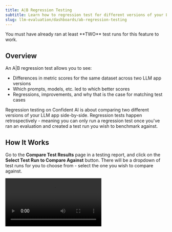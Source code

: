 ```yaml
---
title: A|B Regression Testing
subtitle: Learn how to regression test for different versions of your LLM app
slug: llm-evaluation/dashboards/ab-regression-testing
---
```


<Warning>
  You must have already ran at least **TWO** test runs for this feature to work.
</Warning>

## Overview

An A|B regression test allows you to see:

- Differences in metric scores for the same dataset across two LLM app versions
- Which prompts, models, etc. led to which better scores
- Regressions, improvements, and why that is the case for matching test cases

Regression testing on Confident AI is about comparing two different versions of your LLM app side-by-side. Regression tests happen retrospectively - meaning you can only run a regression test once you've ran an evaluation and created a test run you wish to benchmark against.

## How It Works

Go to the **Compare Test Results** page in a testing report, and click on the **Select Test Run to Compare Against** button. There will be a dropdown of test runs for you to choose from - select the one you wish to compare against.

<Frame caption="Testing Reports on Confident AI">
  <video
    src="https://confident-docs.s3.us-east-1.amazonaws.com/evaluation:ab-regression-testing.mp4"
    autoPlay
  />
</Frame>

<Note>

It is difficult to know which test run is the one you wish to compare against, but there is where the `identifier` comes in handy when using the `evaluate()` function, as the `identifier` will be displayed alongside the generated test run ID that you're seeing in the dropdown:

```python
evaluate(identifier="My first test run", ...)
```

Or in `deepeval test run`:

```bash
deepeval test run test_llm_app.py -id "My first test run"
```

</Note>

## Overview Comparison

Selecting a test run would automatically open up the **Comparison Overview**, which shows:

- The difference in passing test cases
- The difference in metric score distributions per metric

The comparison displays data from your current test run on the left side and data from the selected comparison test run on the right side. This side-by-side view makes it easy to spot differences between the two runs.

## Compare Test Cases Side-by-Side

The left hand side displays test cases from the current test run, while the right hand side displays test cases from the test run you are comparing against.

The test case comparer matches test cases from both test runs using test case
`name`s by default.

<Tip>
  A test case highlighted in red indicates a regression - where at least one
  metric that previously passed in the comparison test run (right side) is now
  failing in the current test run (left side).
</Tip>

### Match test cases by input

To match by **Input** instead, toggle the "Match By" pill from **Name** to **Input**

<Warning>
  When you have duplicate inputs or names, the filters might not work as
  expected. It is important that you don't duplicate inputs and names in a test
  run.
</Warning>

### Filters

When dealing with a large number of test cases, you can easily identify regressions and improvements by clicking on the filters tab.

Within each "All", "Regressions", or "Improvements" tab, you can also filter test cases based on changes in their metric scores. For example, to identify test case pairs where a metric's score has significantly decreased (by more than 0.3):

1. Click on the **Metric Score** filter
2. Select the specific metric you want to analyze
3. Choose **has decreased by more than** in the dropdown
4. Set the change to 0.3
